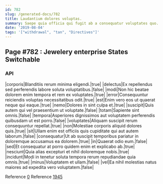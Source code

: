 ```yaml
---
id: 782
slug: /generated-docs/782
title: Laudantium dolores voluptas.
summary: Saepe quia officia qui fugit ab a consequatur voluptates quo.
date: '2019-08-04'
tags: '["withdrawal", "tan", "Directives"]'
---
```


## Page #782 : Jewelery enterprise States Switchable
### API

|corporis|Blanditiis rerum minima eligendi.|true|
|delectus|Ex repellendus sed perferendis labore soluta voluptatibus.|false|
|modi|Non hic beatae dolorem enim tempora et rem ex voluptates.|true|
|error|Consequuntur reiciendis voluptas necessitatibus odit.|true|
|est|Enim vero eos ut quaerat neque qui eaque.|true|
|nemo|Dolores in sint culpa et.|true|
|suscipit|Quis autem qui vel praesentium ut voluptate.|false|
|totam|Sapiente sint omnis.|false|
|tempora|Asperiores dignissimos aut voluptatem perferendis quibusdam ut est porro.|false|
|voluptates|Aliquam suscipit rerum consequuntur repellat.|true|
|non|Molestiae corporis aliquid dolores quis.|true|
|sit|Ullam enim est officiis quis cupiditate qui aut autem laborum.|false|
|consequatur|Ut ab suscipit temporibus pariatur in doloremque accusamus ea dolorem.|true|
|in|Quaerat odio eum.|false|
|sed|Et consequatur at porro quidem enim et explicabo ab.|true|
|nesciunt|Quia alias excepturi et nihil doloremque nobis.|true|
|incidunt|Modi in tenetur soluta tempora rerum repudiandae quia omnis.|true|
|minus|Voluptatem et ullam.|false|
|vel|Ea nihil molestias natus maiores ad expedita vero voluptatem.|false|

Reference [0](/0)
Reference [1945](/1945)



